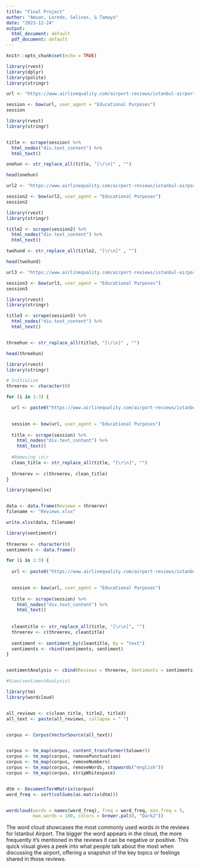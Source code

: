 ```yaml
---
title: "Final Project"
author: "Amuan, Loredo, Salinas, & Tamayo"
date: "2023-12-24"
output:
  html_document: default
  pdf_document: default
---
```


```r
knitr::opts_chunk$set(echo = TRUE)
```


```r
library(rvest)
library(dplyr)
library(polite)
library(stringr)

url <- "https://www.airlinequality.com/airport-reviews/istanbul-airport/?sortby=post_date%3ADesc&pagesize=100"

session <- bow(url, user_agent = "Educational Purposes")
session
```

```r
library(rvest)
library(stringr)


title <- scrape(session) %>%
  html_nodes("div.text_content") %>%
  html_text()

onehun <- str_replace_all(title, "[\r\n]" , "")

head(onehun)
```

```r
url2 <- "https://www.airlinequality.com/airport-reviews/istanbul-airport/page/2/?sortby=post_date%3ADesc&pagesize=100"

session2 <- bow(url2, user_agent = "Educational Purposes")
session2
```

```r

library(rvest)
library(stringr)

title2 <- scrape(session2) %>%
  html_nodes("div.text_content") %>%
  html_text()

twohund <- str_replace_all(title2, "[\r\n]" , "")

head(twohund)
```

```r
url3 <- "https://www.airlinequality.com/airport-reviews/istanbul-airport/page/3/?sortby=post_date%3ADesc&pagesize=100"

session3 <- bow(url3, user_agent = "Educational Purposes")
session3
```

```r
library(rvest)
library(stringr)

title3 <- scrape(session3) %>%
  html_nodes("div.text_content") %>%
  html_text()


threehun <- str_replace_all(title3, "[\r\n]" , "")

head(threehun)
```


```r
library(rvest)
library(stringr)

# Initialize
threerev <- character(0)

for (i in 1:3) {

  url <- paste0("https://www.airlinequality.com/airport-reviews/istanbul-airport/page/", i, "/?sortby=post_date%3ADesc&pagesize=100")
  

  session <- bow(url, user_agent = "Educational Purposes")
  
  title <- scrape(session) %>%
    html_nodes("div.text_content") %>%
    html_text()
  
  #Removing \n\r
  clean_title <- str_replace_all(title, "[\r\n]", "")
  
  threerev <- c(threerev, clean_title)
}


```

```r
library(openxlsx)


data <- data.frame(Reviews = threerev)
filename <- "Reviews.xlsx" 

write.xlsx(data, filename)

```

```r
library(sentimentr)
 
threerev <- character(0)
sentiments <- data.frame()

for (i in 1:3) {
 
  url <- paste0("https://www.airlinequality.com/airport-reviews/istanbul-airport/page/", i, "/?sortby=post_date%3ADesc&pagesize=100")
  

  session <- bow(url, user_agent = "Educational Purposes")
  
  title <- scrape(session) %>%
    html_nodes("div.text_content") %>%
    html_text()
  
 
  cleantitle <- str_replace_all(title, "[\r\n]", "")
  threerev <- c(threerev, cleantitle)
  
  sentiment <- sentiment_by(cleantitle, by = "text")
  sentiments <- rbind(sentiments, sentiment)
}


sentimentAnalysis <- cbind(Reviews = threerev, Sentiments = sentiments)

#View(sentimentAnalysis)
```


```r

library(tm)
library(wordcloud)


all_reviews <- c(clean_title, title2, title3)
all_text <- paste(all_reviews, collapse = " ")


corpus <- Corpus(VectorSource(all_text))


corpus <- tm_map(corpus, content_transformer(tolower))
corpus <- tm_map(corpus, removePunctuation)
corpus <- tm_map(corpus, removeNumbers) 
corpus <- tm_map(corpus, removeWords, stopwords("english")) 
corpus <- tm_map(corpus, stripWhitespace) 


dtm <- DocumentTermMatrix(corpus)
word_freq <- sort(colSums(as.matrix(dtm)))


wordcloud(words = names(word_freq), freq = word_freq, min.freq = 5,
          max.words = 100, colors = brewer.pal(8, "Dark2"))  

```

The word cloud showcases the most commonly used words in the reviews for Istanbul Airport. The bigger the word appears in the cloud, the more frequently it's mentioned in the reviews it can be negative or positive. This quick visual gives a peek into what people talk about the most when discussing the airport, offering a snapshot of the key topics or feelings shared in those reviews.

